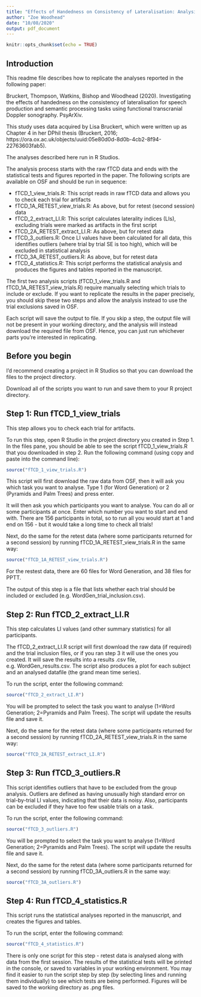 ```yaml
---
title: "Effects of Handedness on Consistency of Lateralisation: Analysis Readme File"
author: "Zoe Woodhead"
date: "10/08/2020"
output: pdf_document
---
```


```r
knitr::opts_chunk$set(echo = TRUE)
```

## Introduction

This readme file describes how to replicate the analyses reported in the following paper:

Bruckert, Thompson, Watkins, Bishop and Woodhead (2020). Investigating the effects of handedness on the consistency of lateralisation for speech production and semantic processing tasks using functional transcranial Doppler sonography. PsyArXiv.

This study uses data acquired by Lisa Bruckert, which were written up as Chapter 4 in her DPhil thesis (Bruckert, 2016; https://ora.ox.ac.uk/objects/uuid:05e80d0d-8d0b-4cb2-8f94-22763603fab5).

The analyses described here run in R Studios.

The analysis process starts with the raw fTCD data and ends with the statistical tests and figures reported in the paper. The following scripts are available on OSF and should be run in sequence:

* fTCD_1_view_trials.R: This script reads in raw fTCD data and allows you to check each trial for artifacts
* fTCD_1A_RETEST_view_trials.R: As above, but for retest (second session) data
* fTCD_2_extract_LI.R: This script calculates laterality indices (LIs), excluding trials were marked as artifacts in the first script
* fTCD_2A_RETEST_extract_LI.R: As above, but for retest data
* fTCD_3_outliers.R: Once LI values have been calculated for all data, this identifies outliers (where trial by trial SE is too high), which will be excluded in statistical analysis
* fTCD_3A_RETEST_outliers.R: As above, but for retest data
* fTCD_4_statistics.R: This script performs the statistical analysis and produces the figures and tables reported in the manuscript.

The first two analysis scripts (fTCD_1_view_trials.R and fTCD_1A_RETEST_view_trials.R) require manually selecting which trials to include or exclude. If you want to replicate the results in the paper precisely, you should skip these two steps and allow the analysis instead to use the trial exclusions saved in OSF. 

Each script will save the output to file. If you skip a step, the output file will not be present in your working directory, and the analysis will instead download the required file from OSF. Hence, you can just run whichever parts you're interested in replicating.


## Before you begin

I'd recommend creating a project in R Studios so that you can download the files to the project directory.

Download all of the scripts you want to run and save them to your R project directory.


## Step 1: Run fTCD_1_view_trials

This step allows you to check each trial for artifacts. 

To run this step, open R Studio in the project directory you created in Step 1. In the files pane, you should be able to see the script fTCD_1_view_trials.R that you downloaded in step 2. Run the following command (using copy and paste into the command line):

```r
source("fTCD_1_view_trials.R")

```

This script will first download the raw data from OSF, then it will ask you which task you want to analyse. Type 1 (for Word Generation) or 2 (Pyramids and Palm Trees) and press enter.

It will then ask you which participants you want to analyse. You can do all or some participants at once. Enter which number you want to start and end with. There are 156 participants in total, so to run all you would start at 1 and end on 156 - but it would take a long time to check all trials!

Next, do the same for the retest data (where some participants returned for a second session) by running fTCD_1A_RETEST_view_trials.R in the same way:

```r
source("fTCD_1A_RETEST_view_trials.R")

```

For the restest data, there are 60 files for Word Generation, and 38 files for PPTT.

The output of this step is a file that lists whether each trial should be included or excluded (e.g. WordGen_trial_inclusion.csv). 


## Step 2: Run fTCD_2_extract_LI.R 

This step calculates LI values (and other summary statistics) for all participants.

The fTCD_2_extract_LI.R script will first download the raw data (if required) and the trial inclusion files, or if you ran step 3 it will use the ones you created. It will save the results into a results .csv file, e.g. WordGen_results.csv. The script also produces a plot for each subject and an analysed datafile (the grand mean time series).

To run the script, enter the following command:

```r
source("fTCD_2_extract_LI.R")

```

You will be prompted to select the task you want to analyse (1=Word Generation; 2=Pyramids and Palm Trees). The script will update the results file and save it.

Next, do the same for the retest data (where some participants returned for a second session) by running fTCD_2A_RETEST_view_trials.R in the same way:

```r
source("fTCD_2A_RETEST_extract_LI.R")

```

## Step 3: Run fTCD_3_outliers.R

This script identifies outliers that have to be excluded from the group analysis. Outliers are defined as having unusually high standard error on trial-by-trial LI values, indicating that their data is noisy. Also, participants can be excluded if they have too few usable trials on a task. 

To run the script, enter the following command:

```r
source("fTCD_3_outliers.R")

```

You will be prompted to select the task you want to analyse (1=Word Generation; 2=Pyramids and Palm Trees). The script will update the results file and save it.

Next, do the same for the retest data (where some participants returned for a second session) by running fTCD_3A_outliers.R in the same way:

```r
source("fTCD_3A_outliers.R")

```


## Step 4: Run fTCD_4_statistics.R

This script runs the statistical analyses reported in the manuscript, and creates the figures and tables. 

To run the script, enter the following command:

```r
source("fTCD_4_statistics.R")
```

There is only one script for this step - retest data is analysed along with data from the first session. The results of the statistical tests will be printed in the console, or saved to variables in your working environment. You may find it easier to run the script step by step (by selecting lines and running them individually) to see which tests are being performed. Figures will be saved to the working directory as .png files.
